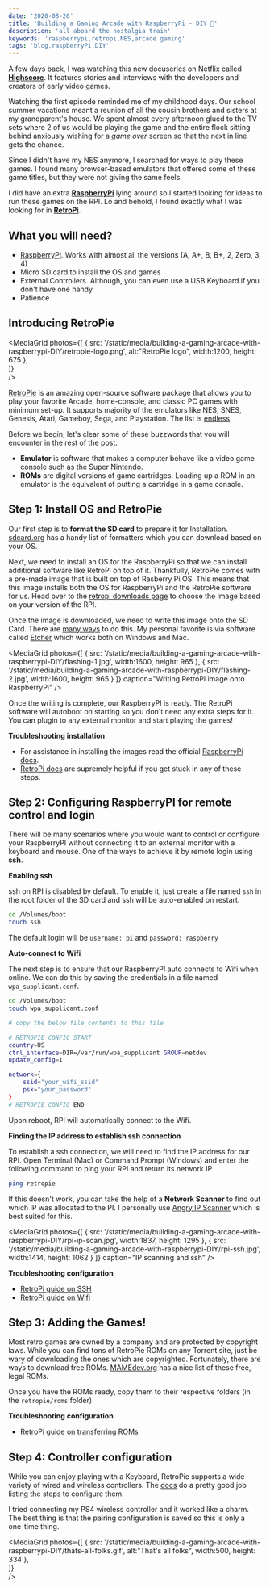 ```yaml
---
date: '2020-08-26'
title: 'Building a Gaming Arcade with RaspberryPi - DIY 👾'
description: 'all aboard the nostalgia train'
keywords: 'raspberrypi,retropi,NES,arcade gaming'
tags: 'blog,raspberryPi,DIY'
---
```


A few days back, I was watching this new docuseries on Netflix called [**Highscore**](https://www.netflix.com/title/81019087).
It features stories and interviews with the developers and creators of early video games.

Watching the first episode reminded me of my childhood days. Our school summer vacations meant a reunion of all the cousin brothers and sisters at my grandparent's house.
We spent almost every afternoon glued to the TV sets where 2 of us would be playing the game and the entire flock sitting behind anxiously wishing for a _game over_ screen so that the next in line gets the chance.

Since I didn't have my NES anymore, I searched for ways to play these games. I found many browser-based emulators that offered some of these game titles, but they were not giving the same feels.

I did have an extra [**RaspberryPi**](https://www.raspberrypi.org/) lying around so I started looking for ideas to run these games on the RPI. Lo and behold, I found exactly what I was looking for in [**RetroPi**](https://retropie.org.uk/).

## What you will need?

- [RaspberryPi](https://www.raspberrypi.org/). Works with almost all the versions (A, A+, B, B+, 2, Zero, 3, 4)
- Micro SD card to install the OS and games
- External Controllers. Although, you can even use a USB Keyboard if you don't have one handy
- Patience

## Introducing RetroPie

<MediaGrid
  photos={[
    { src: '/static/media/building-a-gaming-arcade-with-raspberrypi-DIY/retropie-logo.png', alt:"RetroPie logo", width:1200, height: 675 },    
  ]}  
/>

[RetroPie](https://retropie.org.uk/) is an amazing open-source software package that allows you to play your favorite Arcade, home-console, and classic PC games with minimum set-up.
It supports majority of the emulators like NES, SNES, Genesis, Atari, Gameboy, Sega, and Playstation. The list is [endless](https://retropie.org.uk/docs/Supported-Systems/).

Before we begin, let's clear some of these buzzwords that you will encounter in the rest of the post.

- **Emulator** is software that makes a computer behave like a video game console such as the Super Nintendo.
- **ROMs** are digital versions of game cartridges. Loading up a ROM in an emulator is the equivalent of putting a cartridge in a game console.

## Step 1: Install OS and RetroPie

Our first step is to **format the SD card** to prepare it for Installation. [sdcard.org](https://www.sdcard.org/downloads/formatter/) has a handy list of formatters which you can download based on your OS.

Next, we need to install an OS for the RaspberryPi so that we can install additional software like RetroPi on top of it.
Thankfully, RetroPie comes with a pre-made image that is built on top of Rasberry Pi OS.
This means that this image installs both the OS for RaspberryPi and the RetroPie software for us.
Head over to the [retropi downloads page](https://retropie.org.uk/download/) to choose the image based on your version of the RPI.

Once the image is downloaded, we need to write this image onto the SD Card.
There are [many ways](https://retropie.org.uk/docs/First-Installation/#installation) to do this. My personal favorite is via software called [Etcher](https://www.balena.io/etcher/) which works both on Windows and Mac.

<MediaGrid
  photos={[
    { src: '/static/media/building-a-gaming-arcade-with-raspberrypi-DIY/flashing-1.jpg', width:1600, height: 965 },
    { src: '/static/media/building-a-gaming-arcade-with-raspberrypi-DIY/flashing-2.jpg', width:1600, height: 965 }
  ]}
  caption="Writing RetroPi image onto RaspberryPi"
/>

Once the writing is complete, our RaspberryPI is ready. The RetroPi software will autoboot on starting so you don't need any extra steps for it. You can plugin to any external monitor and start playing the games!

**Troubleshooting installation**

- For assistance in installing the images read the official [RaspberryPi docs](https://www.raspberrypi.org/documentation/installation/installing-images/).
- [RetroPi docs](https://retropie.org.uk/docs/First-Installation/) are supremely helpful if you get stuck in any of these steps.

## Step 2: Configuring RaspberryPI for remote control and login

There will be many scenarios where you would want to control or configure your RaspberryPI without connecting it to an external monitor with a keyboard and mouse.
One of the ways to achieve it by remote login using **ssh**.

**Enabling ssh**

ssh on RPI is disabled by default. To enable it, just create a file named `ssh` in the root folder of the SD card and ssh will be auto-enabled on restart.

```bash
cd /Volumes/boot
touch ssh
```

The default login will be `username: pi` and `password: raspberry`

**Auto-connect to Wifi**

The next step is to ensure that our RaspberryPI auto connects to Wifi when online. We can do this by saving the credentials in a file named `wpa_supplicant.conf`.

```bash
cd /Volumes/boot
touch wpa_supplicant.conf

# copy the below file contents to this file

# RETROPIE CONFIG START
country=US
ctrl_interface=DIR=/var/run/wpa_supplicant GROUP=netdev
update_config=1

network={
    ssid="your_wifi_ssid"
    psk="your_password"
}
# RETROPIE CONFIG END
```

Upon reboot, RPI will automatically connect to the Wifi.

**Finding the IP address to establish ssh connection**

To establish a ssh connection, we will need to find the IP address for our RPI.
Open Terminal (Mac) or Command Prompt (Windows) and enter the following command to ping your RPI and return its network IP

```bash
ping retropie
```

If this doesn't work, you can take the help of a **Network Scanner** to find out which IP was allocated to the PI.
I personally use [Angry IP Scanner](https://angryip.org/) which is best suited for this.

<MediaGrid
  photos={[
    { src: '/static/media/building-a-gaming-arcade-with-raspberrypi-DIY/rpi-ip-scan.jpg', width:1837, height: 1295 },
    { src: '/static/media/building-a-gaming-arcade-with-raspberrypi-DIY/rpi-ssh.jpg', width:1414, height: 1062 }
  ]}
  caption="IP scanning and ssh"
/>

**Troubleshooting configuration**

- [RetroPi guide on SSH](https://retropie.org.uk/docs/SSH/)
- [RetroPi guide on Wifi](https://retropie.org.uk/docs/Wifi/)

## Step 3: Adding the Games!

Most retro games are owned by a company and are protected by copyright laws.
While you can find tons of RetroPie ROMs on any Torrent site, just be wary of downloading the ones which are copyrighted.
Fortunately, there are ways to download free ROMs. [MAMEdev.org](https://www.mamedev.org/roms/) has a nice list of these free, legal ROMs.

Once you have the ROMs ready, copy them to their respective folders (in the `retropie/roms` folder).

**Troubleshooting configuration**

- [RetroPi guide on transferring ROMs](https://retropie.org.uk/docs/First-Installation/#transferring-roms)

## Step 4: Controller configuration

While you can enjoy playing with a Keyboard, RetroPie supports a wide variety of wired and wireless controllers.
The [docs](https://retropie.org.uk/docs/Keyboard-Controllers/) do a pretty good job listing the steps to configure them.

I tried connecting my PS4 wireless controller and it worked like a charm.
The best thing is that the pairing configuration is saved so this is only a one-time thing.

<MediaGrid
  photos={[
    { src: '/static/media/building-a-gaming-arcade-with-raspberrypi-DIY/thats-all-folks.gif', alt:"That's all folks", width:500, height: 334 },    
  ]}  
/>